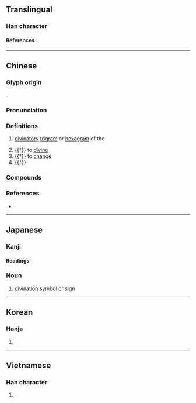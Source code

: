 {{character info}}
==Translingual==

===Han character===
{{Han char|rn=25|rad=卜|as=06|sn=8|four=43100|canj=GGY|ids=⿰圭卜}}

====References====
{{Han ref|kx=0158.130|dkj=02798|dj=0362.090|hdz=10094.050|uh=5366}}

----

==Chinese==
{{zh-forms}}

===Glyph origin===
{{Han etym}}
{{Han compound|圭|卜|ls=psc|c1=p|c2=s}}.

===Pronunciation===
{{zh-pron
|m=guà
|m-s=gua4
|c=gwaa3
|c-t=ga1
|g=gua4
|h=pfs=koa;gd=gua4
|j=gua3
|mb=gua̿
|md=guá
|mn=kòa
|mn-t=guê3
|w=
|x=gua4
|mc=y
|oc=y
|cat=n,v
}}

===Definitions===
{{zh-hanzi}}

# [[divinatory]] [[trigram]] or [[hexagram]] of the ''{{w|I Ching}}''
#: {{zh-x|卦辭|'''hexagram''' statement in the ''I Ching''}}
#: {{zh-x|卦限|octant (eight divisions of a Euclidean three-dimensional coordinate system)}}
# {{†}} to [[divine]]
# {{†}} to [[change]]
# {{†}} {{zh-alt-form|掛}}

===Compounds===
{{zh-der|上卦|下卦|互卦|內卦|八卦|卜卦|占卦|卦候|卦命|卦姑|卦氣|卦爻|卦禮|卦筒|卦義|卦變|卦辭|卦限|打卦|算卦|紙牌卦|翻卦|課卦|變卦|陳卦|八卦山|卦象}}

===References===
* {{R:yue:Hanzi}}

----

==Japanese==

===Kanji===
{{ja-kanji|grade=|rs=卜06}}

====Readings====
{{ja-readings
|goon=け
|kanon=かい
|kanyoon=か
|kun=うらかた
}}

===Noun===
{{ja-noun|け}}

# [[divination]] symbol or sign

----

==Korean==

===Hanja===
{{ko-hanja|괘}}

# {{rfdef|ko|sort=卜06}}

----

==Vietnamese==

===Han character===
{{vi-readings|reading=quái|rs=卜06}}

# {{rfdef|vi|sort=卜06}}